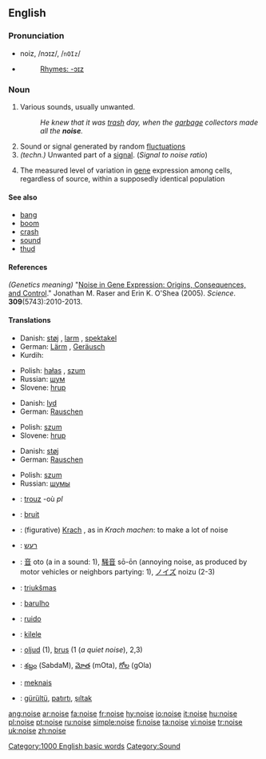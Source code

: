 ==English==

===Pronunciation===
*noiz, /nɔɪz/, /<tt>nOIz</tt>/
*{{audio|en-us-noise.ogg|Audio (US)}}
*:[[Rhymes:English:-ɔɪz|Rhymes: -ɔɪz]]

===Noun===
{{en-noun}}

# Various sounds, usually unwanted.
#: ''He knew that it was [[trash]] day, when the [[garbage]] collectors made all the '''noise'''.''
# Sound or signal generated by random [[fluctuation]]s
# ''(techn.)'' Unwanted part of a [[signal]]. (''Signal to noise ratio'')
# {{genetics}} The measured level of variation in [[gene]] expression among cells, regardless of source, within a supposedly identical population

====See also====
* [[bang]]
* [[boom]]
* [[crash]]
* [[sound]]
* [[thud]]

====References====
''(Genetics meaning)'' "[http://www.sciencemag.org/cgi/content/abstract/309/5743/2010 Noise in Gene Expression: Origins, Consequences, and Control]." Jonathan M. Raser and Erin K. O'Shea (2005). ''Science''. '''309'''(5743):2010-2013.

====Translations====
{{trans-top|Various sounds, usually unwanted}}
*Danish: [[støj]] {{c}}, [[larm]] {{c}}, [[spektakel]] {{c}}
*German: [[Lärm]] {{m}}, [[Geräusch]] {{n}}
*Kurdih: {{KUchar|[[ده‌نگه‌ده‌گ]]}}
{{trans-mid}}
*Polish: [[hałas]] {{m}}, [[szum]] {{m}}
*Russian: [[шум]]
*Slovene: [[hrup]] {{m}}
{{trans-bottom}}

{{trans-top|Sound or signal generated by random fluctuations}}
*Danish: [[lyd]] {{c}}
*German: [[Rauschen]] {{n}}
{{trans-mid}}
*Polish: [[szum]] {{m}}
*Slovene: [[hrup]] {{m}}
{{trans-bottom}}

{{trans-top|''(techn.)'' Unwanted part of a signal. (''Signal to noise ratio'')}}
*Danish: [[støj]] {{c}}
*German: [[Rauschen]] {{n}}
{{trans-mid}}
*Polish: [[szum]] {{m}}
*Russian: [[шумы]]
{{trans-bottom}}

{{trans-top|(''genetics'') The measured level of variation in gene expression among cells, regardless of source, within a supposedly identical population}}
{{trans-mid}}
{{trans-bottom}}

{{checktrans}}

{{top}}
*{{ttbc|Breton}}: [[trouz]] {{m}} -où ''pl''
*{{ttbc|French}}: [[bruit]] {{m}}
*{{ttbc|German}}: (figurative) [[Krach]] {{m}}, as in ''Krach machen'': to make a lot of noise
*{{ttbc|Hebrew}}: [[רעש]] {{m}}
*{{ttbc|Japanese}}: [[音]] oto (a in a sound: 1), [[騒音]] sō-ōn (annoying noise, as produced by motor vehicles or neighbors partying: 1), [[ノイズ]] noizu (2-3)
*{{ttbc|Lithuanian}}: [[triukšmas]] {{m}}
{{mid}}
*{{ttbc|Portuguese}}: [[barulho]] {{m}}
*{{ttbc|Spanish}}: [[ruido]]
*{{ttbc|Swahili}}: [[kilele]]
*{{ttbc|Swedish}}: [[oljud]] {{n}} (1), [[brus]] (1 (''a quiet noise''), 2,3) {{n}}
*{{ttbc|Telugu}}: [[శబ్దం]] (SabdaM), [[మోత]] (mOta), [[గోల]] (gOla)
*{{ttbc|Tok Pisin}}: [[meknais]]
*{{ttbc|Turkish}}: [[gürültü]], [[patırtı]], [[şıltak]]
{{bottom}}

[[Category:1000 English basic words]]
[[Category:Sound]]

[[ang:noise]]
[[ar:noise]]
[[fa:noise]]
[[fr:noise]]
[[hy:noise]]
[[io:noise]]
[[it:noise]]
[[hu:noise]]
[[pl:noise]]
[[pt:noise]]
[[ru:noise]]
[[simple:noise]]
[[fi:noise]]
[[ta:noise]]
[[vi:noise]]
[[tr:noise]]
[[uk:noise]]
[[zh:noise]]